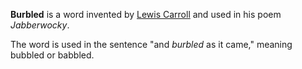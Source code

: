 '''Burbled''' is a word invented by [[Lewis Carroll]] and used in his poem ''Jabberwocky''.

The word is used in the sentence "and ''burbled'' as it came," meaning bubbled or babbled.



{{msg:stub}}